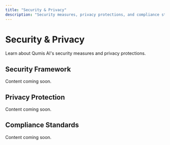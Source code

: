 ```yaml
---
title: "Security & Privacy"
description: "Security measures, privacy protections, and compliance standards"
---
```


# Security & Privacy

Learn about Qumis AI's security measures and privacy protections.

## Security Framework

Content coming soon.

## Privacy Protection

Content coming soon.

## Compliance Standards

Content coming soon.